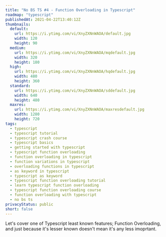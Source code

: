 ```yaml
---
title: "No BS TS #4 - Function Overloading in Typescript"
roadmap: "typescript"
publishedAt: 2021-04-22T13:40:12Z
thumbnails:
  default:
    url: https://i.ytimg.com/vi/XnyZXNnWAOA/default.jpg
    width: 120
    height: 90
  medium:
    url: https://i.ytimg.com/vi/XnyZXNnWAOA/mqdefault.jpg
    width: 320
    height: 180
  high:
    url: https://i.ytimg.com/vi/XnyZXNnWAOA/hqdefault.jpg
    width: 480
    height: 360
  standard:
    url: https://i.ytimg.com/vi/XnyZXNnWAOA/sddefault.jpg
    width: 640
    height: 480
  maxres:
    url: https://i.ytimg.com/vi/XnyZXNnWAOA/maxresdefault.jpg
    width: 1280
    height: 720
tags:
  - typescript
  - typescript tutorial
  - typescript crash course
  - typescript basics
  - getting started with typescript
  - typescript function overloading
  - function overloading in typescript
  - function variations in typescript
  - overloading functions in typescript
  - as keyword in typescript
  - typescript as keyword
  - typescript function overloading tutorial
  - learn typescript function overloading
  - typescript function overloading course
  - function overloading with typescript
  - no bs ts
privacyStatus: public
short: false
---
```

  
Let's cover one of Typescript least known features; Function Overloading, and just because it's lesser known doesn't mean it's any less imoprtant.
